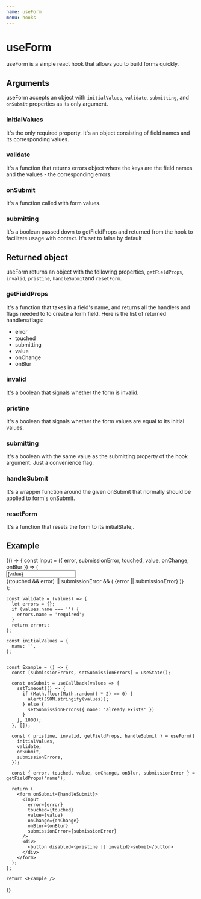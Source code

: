 ```yaml
---
name: useForm
menu: hooks
---
```


# useForm

useForm is a simple react hook that allows you to build forms quickly.



## Arguments

useForm accepts an object with `initialValues`, `validate`, `submitting`, and `onSubmit` properties as its only argument.

### **initialValues**

It's the only required property. It's an object consisting of field names and its corresponding values.

### **validate**

It's a function that returns errors object where the keys are the field names and the values - the corresponding errors.

### **onSubmit**

It's a function called with form values.

### **submitting**

It's a boolean passed down to getFieldProps and returned from the hook to facilitate usage with context. It's set to false by default



## Returned object

useForm returns an object with the following properties, `getFieldProps`, `invalid`, `pristine`, `handleSubmit`and `resetForm`.

### **getFieldProps**

It's a function that takes in a field's name, and returns all the handlers and flags needed to to create a form field.
Here is the list of returned handlers/flags:

- error
- touched
- submitting
- value
- onChange
- onBlur

### **invalid**

It's a boolean that signals whether the form is invalid.

### **pristine**

It's a boolean that signals whether the form values are equal to its initial values.

### **submitting**

It's a boolean with the same value as the submitting property of the hook argument. Just a convenience flag.

### **handleSubmit**

It's a wrapper function around the given onSubmit that normally should be applied to form's onSubmit.

### **resetForm**

It's a function that resets the form to its initialState;.



## Example


<Playground>
  {() => {
    const Input = ({ error, submissionError, touched, value, onChange, onBlur }) => (
      <div>
        <input
          onChange={onChange}
          onBlur={onBlur}
          value={value}
        />
        <div>
          {(touched && error) || submissionError && (
            <span style={{ color: 'red' }}>
              {error || submissionError}
            </span>
          )}
        </div>
      </div>
    );

    const validate = (values) => {
      let errors = {};
      if (values.name === '') {
        errors.name = 'required';
      }
      return errors;
    };

    const initialValues = {
      name: '',
    };


    const Example = () => {
      const [submissionErrors, setSubmissionErrors] = useState();

      const onSubmit = useCallback(values => {
        setTimeout(() => {
          if (Math.floor(Math.random() * 2) == 0) {
            alert(JSON.stringify(values));
          } else {
            setSubmissionErrors({ name: 'already exists' })
          }
        }, 1000);
      }, []);

      const { pristine, invalid, getFieldProps, handleSubmit } = useForm({
        initialValues,
        validate,
        onSubmit,
        submissionErrors,
      });

      const { error, touched, value, onChange, onBlur, submissionError } = getFieldProps('name');

      return (
        <form onSubmit={handleSubmit}>
          <Input
            error={error}
            touched={touched}
            value={value}
            onChange={onChange}
            onBlur={onBlur}
            submissionError={submissionError}
          />
          <div>
            <button disabled={pristine || invalid}>submit</button>
          </div>
        </form>
      );
    };

    return <Example />
  }}
</Playground>

